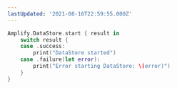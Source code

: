 ```yaml
---
lastUpdated: '2021-08-16T22:59:55.000Z'
---
```

```swift
Amplify.DataStore.start { result in
    switch result {
    case .success:
        print("DataStore started")
    case .failure(let error):
        print("Error starting DataStore: \(error)")
    }
}
```
